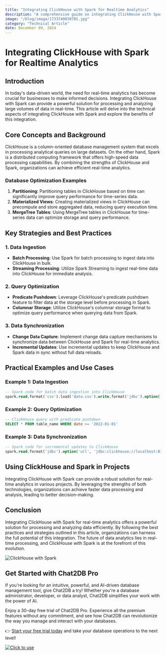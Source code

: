 ```yaml
---
title: "Integrating ClickHouse with Spark for Realtime Analytics"
description: "A comprehensive guide on integrating ClickHouse with Spark for realtime analytics, exploring the benefits and technical aspects of this integration."
image: "/blog/image/1733740030701.jpg"
category: "Technical Article"
date: December 09, 2024
---
```


# Integrating ClickHouse with Spark for Realtime Analytics

## Introduction

In today's data-driven world, the need for real-time analytics has become crucial for businesses to make informed decisions. Integrating ClickHouse with Spark can provide a powerful solution for processing and analyzing large volumes of data in real-time. This article will delve into the technical aspects of integrating ClickHouse with Spark and explore the benefits of this integration.

## Core Concepts and Background

ClickHouse is a column-oriented database management system that excels in processing analytical queries on large datasets. On the other hand, Spark is a distributed computing framework that offers high-speed data processing capabilities. By combining the strengths of ClickHouse and Spark, organizations can achieve efficient real-time analytics.

### Database Optimization Examples

1. **Partitioning**: Partitioning tables in ClickHouse based on time can significantly improve query performance for time-series data.
2. **Materialized Views**: Creating materialized views in ClickHouse can precompute and store aggregated data, reducing query execution time.
3. **MergeTree Tables**: Using MergeTree tables in ClickHouse for time-series data can optimize storage and query performance.

## Key Strategies and Best Practices

### 1. Data Ingestion

- **Batch Processing**: Use Spark for batch processing to ingest data into ClickHouse in bulk.
- **Streaming Processing**: Utilize Spark Streaming to ingest real-time data into ClickHouse for immediate analysis.

### 2. Query Optimization

- **Predicate Pushdown**: Leverage ClickHouse's predicate pushdown feature to filter data at the storage level before processing in Spark.
- **Columnar Storage**: Utilize ClickHouse's columnar storage format to optimize query performance when querying data from Spark.

### 3. Data Synchronization

- **Change Data Capture**: Implement change data capture mechanisms to synchronize data between ClickHouse and Spark for real-time analytics.
- **Incremental Updates**: Use incremental updates to keep ClickHouse and Spark data in sync without full data reloads.

## Practical Examples and Use Cases

### Example 1: Data Ingestion

```sql
-- Spark code for batch data ingestion into ClickHouse
spark.read.format('csv').load('data.csv').write.format('jdbc').option('url', 'jdbc:clickhouse://localhost:8123/default').option('dbtable', 'table_name').save()
```

### Example 2: Query Optimization

```sql
-- ClickHouse query with predicate pushdown
SELECT * FROM table_name WHERE date >= '2022-01-01'
```

### Example 3: Data Synchronization

```sql
-- Spark code for incremental updates to ClickHouse
spark.read.format('jdbc').option('url', 'jdbc:clickhouse://localhost:8123/default').option('dbtable', 'table_name').load().write.format('jdbc').option('url', 'jdbc:clickhouse://localhost:8123/default').option('dbtable', 'table_name').mode('append').save()
```

## Using ClickHouse and Spark in Projects

Integrating ClickHouse with Spark can provide a robust solution for real-time analytics in various projects. By leveraging the strengths of both technologies, organizations can achieve faster data processing and analysis, leading to better decision-making.

## Conclusion

Integrating ClickHouse with Spark for real-time analytics offers a powerful solution for processing and analyzing data efficiently. By following the best practices and strategies outlined in this article, organizations can harness the full potential of this integration. The future of data analytics lies in real-time processing, and ClickHouse with Spark is at the forefront of this evolution.

![ClickHouse with Spark](https://example.com/image.jpg)

## Get Started with Chat2DB Pro

If you're looking for an intuitive, powerful, and AI-driven database management tool, give Chat2DB a try! Whether you're a database administrator, developer, or data analyst, Chat2DB simplifies your work with the power of AI.

Enjoy a 30-day free trial of Chat2DB Pro. Experience all the premium features without any commitment, and see how Chat2DB can revolutionize the way you manage and interact with your databases.

👉 [Start your free trial today](https://chat2db.ai/pricing) and take your database operations to the next level!


[![Click to use](/image/blog/bg/chat2db.jpg)](https://chat2db.ai/)
